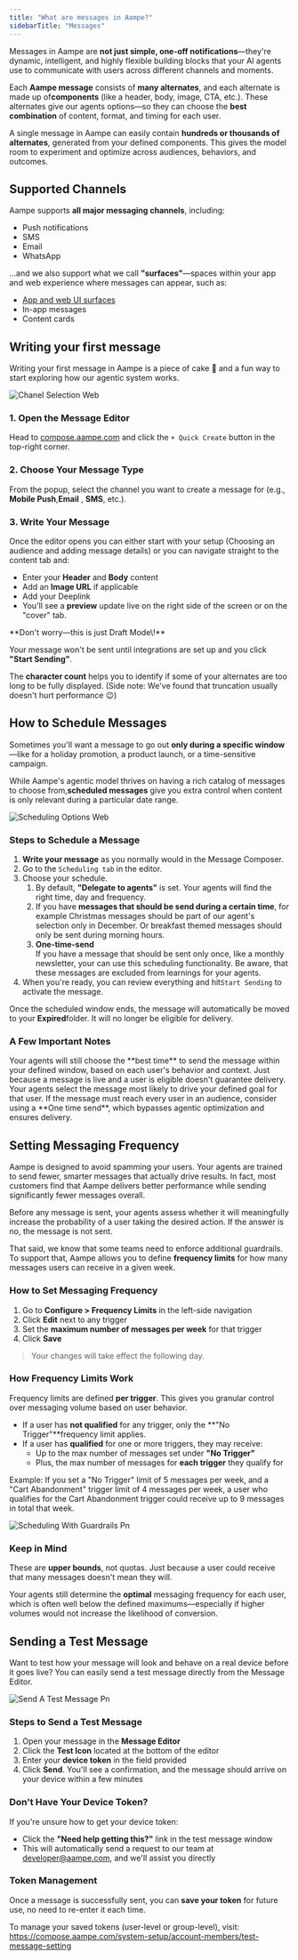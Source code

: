 ```yaml
---
title: "What are messages in Aampe?"
sidebarTitle: "Messages"
---
```


Messages in Aampe are **not just simple, one-off notifications**—they're dynamic, intelligent, and highly flexible building blocks that your AI agents use to communicate with users across different channels and moments.

Each **Aampe message** consists of **many alternates**, and each alternate is made up of**components**  (like a header, body, image, CTA, etc.). These alternates give our agents options—so they can choose the **best combination** of content, format, and timing for each user.

A single message in Aampe can easily contain **hundreds or thousands of alternates**, generated from your defined components. This gives the model room to experiment and optimize across audiences, behaviors, and outcomes.

## Supported Channels

Aampe supports **all major messaging channels**, including:

- Push notifications
- SMS
- Email
- WhatsApp

...and we also support what we call **"surfaces"**—spaces within your app and web experience where messages can appear, such as:

- [App and web UI surfaces](https://aampe-knowledgehub.vercel.app/messages-surfaces/what-is-a-surface)
- In-app messages
- Content cards

## Writing your first message

Writing your first message in Aampe is a piece of cake 🍰 and a fun way to start exploring how our agentic system works.

![Chanel Selection Web](/images/chanel_selection.webp)

### 1. Open the Message Editor

Head to [compose.aampe.com](http://compose.aampe.com) and click the `+ Quick Create` button in the top-right corner.

### 2. Choose Your Message Type

From the popup, select the channel you want to create a message for (e.g., **Mobile Push**,**Email** , **SMS**, etc.).

### 3. Write Your Message

Once the editor opens you can either start with your setup (Choosing an audience and adding message details) or you can navigate straight to the content tab and:

- Enter your **Header** and **Body** content
- Add an **Image URL** if applicable
- Add your Deeplink
- You'll see a **preview** update live on the right side of the screen or on the "cover" tab.

<Info>
  **Don't worry—this is just Draft Mode\!**

  Your message won't be sent until integrations are set up and you click **"Start Sending"**.
</Info>

The **character count** helps you to identify if some of your alternates are too long to be fully displayed. (Side note: We've found that truncation usually doesn't hurt performance 😉)

## How to Schedule Messages

Sometimes you'll want a message to go out **only during a specific window**—like for a holiday promotion, a product launch, or a time-sensitive campaign.

While Aampe's agentic model thrives on having a rich catalog of messages to choose from,**scheduled messages**  give you extra control when content is only relevant during a particular date range.

![Scheduling Options Web](/images/scheduling_options.webp)

### Steps to Schedule a Message

1. **Write your message** as you normally would in the Message Composer.
2. Go to the `Scheduling tab` in the editor.
3. Choose your schedule.
   1. By default, **"Delegate to agents"** is set. Your agents will find the right time, day and frequency.
   2. If you have **messages that should be send during a certain time**, for example Christmas messages should be part of our agent's selection only in December. Or breakfast themed messages should only be sent during morning hours.
   3. **One-time-send**\
      If you have a message that should be sent only once, like a monthly newsletter, your can use this scheduling functionality. Be aware, that these messages are excluded from learnings for your agents.
4. When you're ready, you can review everything and hit`Start Sending` to activate the message.

Once the scheduled window ends, the message will automatically be moved to your **Expired**folder. It will no longer be eligible for delivery.

### A Few Important Notes

<Card title="Scheduling sets eligibility, not a send time">
  Your agents will still choose the **best time** to send the message within your defined window, based on each user's behavior and context.
</Card>

<Card title="Not all users will receive all messages">
  Just because a message is live and a user is eligible doesn't guarantee delivery. Your agents select the message most likely to drive your defined goal for that user.
</Card>

<Card title="Need 100% delivery?">
  If the message must reach every user in an audience, consider using a **One time send**, which bypasses agentic optimization and ensures delivery.
</Card>

## Setting Messaging Frequency

Aampe is designed to avoid spamming your users. Your agents are trained to send fewer, smarter messages that actually drive results. In fact, most customers find that Aampe delivers better performance while sending significantly fewer messages overall.

Before any message is sent, your agents assess whether it will meaningfully increase the probability of a user taking the desired action. If the answer is no, the message is not sent.

That said, we know that some teams need to enforce additional guardrails. To support that, Aampe allows you to define **frequency limits** for how many messages users can receive in a given week.

### How to Set Messaging Frequency

1. Go to **Configure \> Frequency Limits** in the left-side navigation
2. Click **Edit** next to any trigger
3. Set the **maximum number of messages per week** for that trigger
4. Click **Save**

> Your changes will take effect the following day.

### How Frequency Limits Work

Frequency limits are defined **per trigger**. This gives you granular control over messaging volume based on user behavior.

- If a user has **not qualified** for any trigger, only the \*\*"No Trigger"\*\*frequency limit applies.
- If a user has **qualified** for one or more triggers, they may receive:
  - Up to the max number of messages set under **"No Trigger"**
  - Plus, the max number of messages for **each trigger** they qualify for

<Info>
  Example: If you set a "No Trigger" limit of 5 messages per week, and a "Cart Abandonment" trigger limit of 4 messages per week, a user who qualifies for the Cart Abandonment trigger could receive up to 9 messages in total that week.
</Info>

![Scheduling With Guardrails Pn](/images/scheduling_with_guardrails.png)

### Keep in Mind

These are **upper bounds**, not quotas. Just because a user could receive that many messages doesn't mean they will.

Your agents still determine the **optimal** messaging frequency for each user, which is often well below the defined maximums—especially if higher volumes would not increase the likelihood of conversion.

## Sending a Test Message

Want to test how your message will look and behave on a real device before it goes live? You can easily send a test message directly from the Message Editor.

![Send A Test Message Pn](/images/send_a_test_message.png)

### Steps to Send a Test Message

1. Open your message in the **Message Editor**
2. Click the **Test Icon** located at the bottom of the editor
3. Enter your **device token** in the field provided
4. Click **Send**. You'll see a confirmation, and the message should arrive on your device within a few minutes

### Don't Have Your Device Token?

If you're unsure how to get your device token:

- Click the **"Need help getting this?"** link in the test message window
- This will automatically send a request to our team at [developer@aampe.com](mailto:developer@aampe.com), and we'll assist you directly

### Token Management

Once a message is successfully sent, you can **save your token** for future use, no need to re-enter it each time.

To manage your saved tokens (user-level or group-level), visit:\
https://compose.aampe.com/system-setup/account-members/test-message-setting